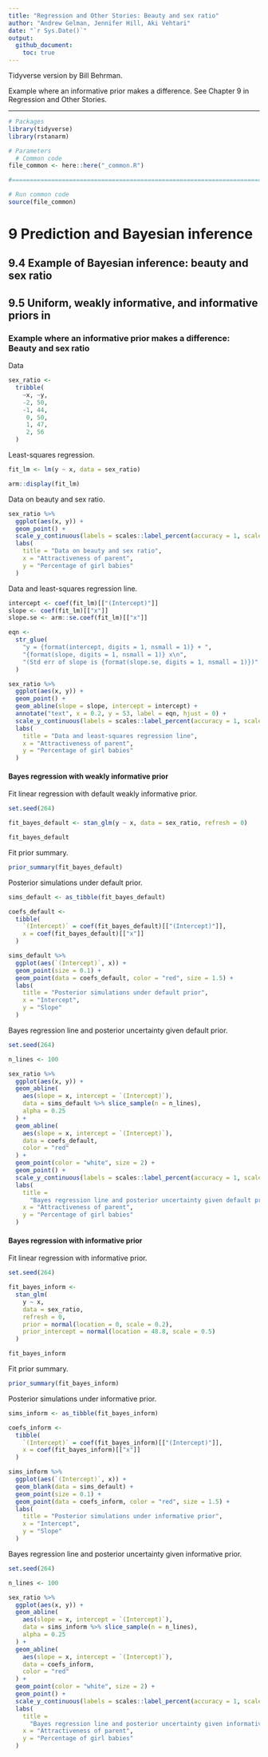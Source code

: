 ```yaml
---
title: "Regression and Other Stories: Beauty and sex ratio"
author: "Andrew Gelman, Jennifer Hill, Aki Vehtari"
date: "`r Sys.Date()`"
output:
  github_document:
    toc: true
---
```

Tidyverse version by Bill Behrman.

Example where an informative prior makes a difference. See Chapter 9
in Regression and Other Stories.

-------------

```r
# Packages
library(tidyverse)
library(rstanarm)

# Parameters
  # Common code
file_common <- here::here("_common.R")

#===============================================================================

# Run common code
source(file_common)
```

# 9 Prediction and Bayesian inference

## 9.4 Example of Bayesian inference: beauty and sex ratio

## 9.5 Uniform, weakly informative, and informative priors in 

### Example where an informative prior makes a difference: Beauty and sex ratio

Data

```r
sex_ratio <- 
  tribble(
    ~x, ~y,
    -2, 50,
    -1, 44,
     0, 50,
     1, 47,
     2, 56
  )
```

Least-squares regression.

```r
fit_lm <- lm(y ~ x, data = sex_ratio)

arm::display(fit_lm)
```

Data on beauty and sex ratio.

```r
sex_ratio %>% 
  ggplot(aes(x, y)) +
  geom_point() +
  scale_y_continuous(labels = scales::label_percent(accuracy = 1, scale = 1)) +
  labs(
    title = "Data on beauty and sex ratio",
    x = "Attractiveness of parent",
    y = "Percentage of girl babies"
  )
```

Data and least-squares regression line.

```r
intercept <- coef(fit_lm)[["(Intercept)"]]
slope <- coef(fit_lm)[["x"]]
slope.se <- arm::se.coef(fit_lm)[["x"]]

eqn <- 
  str_glue(
    "y = {format(intercept, digits = 1, nsmall = 1)} + ",
    "{format(slope, digits = 1, nsmall = 1)} x\n",
    "(Std err of slope is {format(slope.se, digits = 1, nsmall = 1)})"
  )

sex_ratio %>% 
  ggplot(aes(x, y)) +
  geom_point() +
  geom_abline(slope = slope, intercept = intercept) +
  annotate("text", x = 0.2, y = 53, label = eqn, hjust = 0) +
  scale_y_continuous(labels = scales::label_percent(accuracy = 1, scale = 1)) +
  labs(
    title = "Data and least-squares regression line",
    x = "Attractiveness of parent",
    y = "Percentage of girl babies"
  )
```

#### Bayes regression with weakly informative prior

Fit linear regression with default weakly informative prior.

```r
set.seed(264)

fit_bayes_default <- stan_glm(y ~ x, data = sex_ratio, refresh = 0)

fit_bayes_default
```

Fit prior summary.

```r
prior_summary(fit_bayes_default)
```

Posterior simulations under default prior.

```r
sims_default <- as_tibble(fit_bayes_default)

coefs_default <- 
  tibble(
    `(Intercept)` = coef(fit_bayes_default)[["(Intercept)"]],
    x = coef(fit_bayes_default)[["x"]]
  )

sims_default %>% 
  ggplot(aes(`(Intercept)`, x)) +
  geom_point(size = 0.1) +
  geom_point(data = coefs_default, color = "red", size = 1.5) +
  labs(
    title = "Posterior simulations under default prior",
    x = "Intercept",
    y = "Slope"
  )
```

Bayes regression line and posterior uncertainty given default prior.

```r
set.seed(264)

n_lines <- 100

sex_ratio %>% 
  ggplot(aes(x, y)) +
  geom_abline(
    aes(slope = x, intercept = `(Intercept)`),
    data = sims_default %>% slice_sample(n = n_lines),
    alpha = 0.25
  ) +
  geom_abline(
    aes(slope = x, intercept = `(Intercept)`),
    data = coefs_default,
    color = "red"
  ) +
  geom_point(color = "white", size = 2) +
  geom_point() +
  scale_y_continuous(labels = scales::label_percent(accuracy = 1, scale = 1)) +
  labs(
    title =
      "Bayes regression line and posterior uncertainty given default prior",
    x = "Attractiveness of parent",
    y = "Percentage of girl babies"
  )
```

#### Bayes regression with informative prior

Fit linear regression with informative prior.

```r
set.seed(264)

fit_bayes_inform <- 
  stan_glm(
    y ~ x,
    data = sex_ratio,
    refresh = 0,
    prior = normal(location = 0, scale = 0.2),
    prior_intercept = normal(location = 48.8, scale = 0.5)
  )

fit_bayes_inform
```

Fit prior summary.

```r
prior_summary(fit_bayes_inform)
```

Posterior simulations under informative prior.

```r
sims_inform <- as_tibble(fit_bayes_inform)

coefs_inform <- 
  tibble(
    `(Intercept)` = coef(fit_bayes_inform)[["(Intercept)"]],
    x = coef(fit_bayes_inform)[["x"]]
  )

sims_inform %>% 
  ggplot(aes(`(Intercept)`, x)) +
  geom_blank(data = sims_default) +
  geom_point(size = 0.1) +
  geom_point(data = coefs_inform, color = "red", size = 1.5) +
  labs(
    title = "Posterior simulations under informative prior",
    x = "Intercept",
    y = "Slope"
  )
```

Bayes regression line and posterior uncertainty given informative prior.

```r
set.seed(264)

n_lines <- 100

sex_ratio %>% 
  ggplot(aes(x, y)) +
  geom_abline(
    aes(slope = x, intercept = `(Intercept)`),
    data = sims_inform %>% slice_sample(n = n_lines),
    alpha = 0.25
  ) +
  geom_abline(
    aes(slope = x, intercept = `(Intercept)`),
    data = coefs_inform,
    color = "red"
  ) +
  geom_point(color = "white", size = 2) +
  geom_point() +
  scale_y_continuous(labels = scales::label_percent(accuracy = 1, scale = 1)) +
  labs(
    title =
      "Bayes regression line and posterior uncertainty given informative prior",
    x = "Attractiveness of parent",
    y = "Percentage of girl babies"
  )
```

